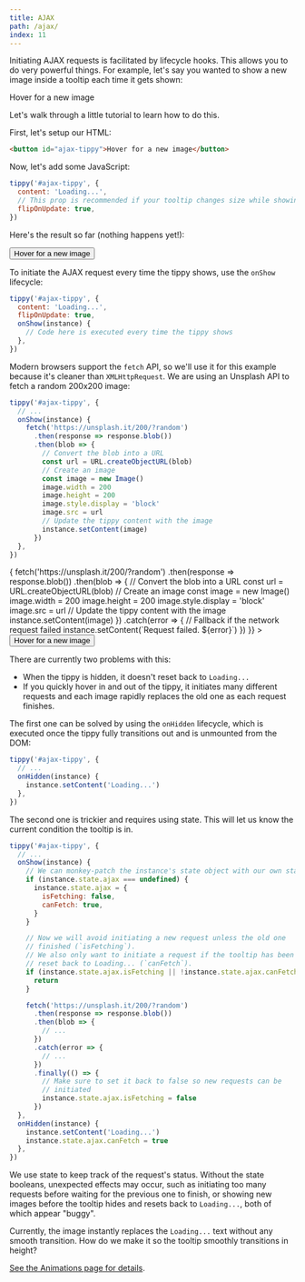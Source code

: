 ```yaml
---
title: AJAX
path: /ajax/
index: 11
---
```



Initiating AJAX requests is facilitated by lifecycle hooks. This allows you to
do very powerful things. For example, let's say you wanted to show a new image
inside a tooltip each time it gets shown:

<Demo>
  <Ajax>Hover for a new image</Ajax>
</Demo>

Let's walk through a little tutorial to learn how to do this.

First, let's setup our HTML:

```html
<button id="ajax-tippy">Hover for a new image</button>
```

Now, let's add some JavaScript:

```js
tippy('#ajax-tippy', {
  content: 'Loading...',
  // This prop is recommended if your tooltip changes size while showing
  flipOnUpdate: true,
})
```

Here's the result so far (nothing happens yet!):

<Demo>
  <Tippy content="Loading..." animation="fade" animateFill={false}>
    <Button>Hover for a new image</Button>
  </Tippy>
</Demo>

To initiate the AJAX request every time the tippy shows, use the `onShow`
lifecycle:

```js
tippy('#ajax-tippy', {
  content: 'Loading...',
  flipOnUpdate: true,
  onShow(instance) {
    // Code here is executed every time the tippy shows
  },
})
```

Modern browsers support the `fetch` API, so we'll use it for this example
because it's cleaner than `XMLHttpRequest`. We are using an Unsplash API to
fetch a random 200x200 image:

```js
tippy('#ajax-tippy', {
  // ...
  onShow(instance) {
    fetch('https://unsplash.it/200/?random')
      .then(response => response.blob())
      .then(blob => {
        // Convert the blob into a URL
        const url = URL.createObjectURL(blob)
        // Create an image
        const image = new Image()
        image.width = 200
        image.height = 200
        image.style.display = 'block'
        image.src = url
        // Update the tippy content with the image
        instance.setContent(image)
      })
  },
})
```

<Demo>
  <Tippy
    content="Loading..."
    onShow={instance => {
      fetch('https://unsplash.it/200/?random')
        .then(response => response.blob())
        .then(blob => {
          // Convert the blob into a URL
          const url = URL.createObjectURL(blob)
          // Create an image
          const image = new Image()
          image.width = 200
          image.height = 200
          image.style.display = 'block'
          image.src = url
          // Update the tippy content with the image
          instance.setContent(image)
        })
        .catch(error => {
          // Fallback if the network request failed
          instance.setContent(`Request failed. ${error}`)
        })
    }}
  >
    <Button>Hover for a new image</Button>
  </Tippy>
</Demo>

There are currently two problems with this:

- When the tippy is hidden, it doesn't reset back to `Loading...`
- If you quickly hover in and out of the tippy, it initiates many different
  requests and each image rapidly replaces the old one as each request finishes.

The first one can be solved by using the `onHidden` lifecycle, which is executed
once the tippy fully transitions out and is unmounted from the DOM:

```js
tippy('#ajax-tippy', {
  // ...
  onHidden(instance) {
    instance.setContent('Loading...')
  },
})
```

The second one is trickier and requires using state. This will let us know the
current condition the tooltip is in.

```js
tippy('#ajax-tippy', {
  // ...
  onShow(instance) {
    // We can monkey-patch the instance's state object with our own state
    if (instance.state.ajax === undefined) {
      instance.state.ajax = {
        isFetching: false,
        canFetch: true,
      }
    }

    // Now we will avoid initiating a new request unless the old one
    // finished (`isFetching`).
    // We also only want to initiate a request if the tooltip has been
    // reset back to Loading... (`canFetch`).
    if (instance.state.ajax.isFetching || !instance.state.ajax.canFetch) {
      return
    }

    fetch('https://unsplash.it/200/?random')
      .then(response => response.blob())
      .then(blob => {
        // ...
      })
      .catch(error => {
        // ...
      })
      .finally(() => {
        // Make sure to set it back to false so new requests can be
        // initiated
        instance.state.ajax.isFetching = false
      })
  },
  onHidden(instance) {
    instance.setContent('Loading...')
    instance.state.ajax.canFetch = true
  },
})
```

We use state to keep track of the request's status. Without the state booleans,
unexpected effects may occur, such as initiating too many requests before
waiting for the previous one to finish, or showing new images before the tooltip
hides and resets back to `Loading...`, both of which appear "buggy".

Currently, the image instantly replaces the `Loading...` text without any smooth
transition. How do we make it so the tooltip smoothly transitions in height?

[See the Animations page for details](/animations#dimensions-transition).
